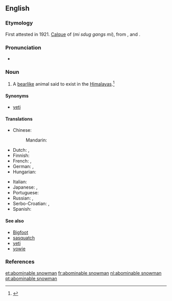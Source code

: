 ==English==

{{wikipedia}}

===Etymology===
First attested in 1921. [[calque|Calque]] of {{etyl|bo}} {{Tibt|མི་སྡུག་གངས་མི}} (''mi sdug gangs mi''), from {{term|མི་སྡུག|tr=mi sdug||repulsive, unlovely, ugly, hideous|lang=bo}}, and {{term|གངས་མི|tr=gangs mi||snowman|lang=bo}}.

===Pronunciation===
* {{a|US}} {{IPA|/əˈbɑm.ə.nə.bl̩ ˈsnoʊ.mæn/|/əˈbɑm.nə.bl̩ ˈsnoʊ.mæn/}}

===Noun===
{{en-noun|head=[[abominable]] [[snowman]]|pl=abominable snowmen}}

# {{context|cryptozoology|often|capitalized}} A [[bearlike]] animal said to exist in the [[Himalayas]].<ref>{{reference-book | last =| first = | authorlink =  | coauthors =  | editor =Gove, Philip Babcock    | others =  | title = Webster's Third International Dictionary of the English Language Unabridged | origdate =  | origyear = 1909 | origmonth =  | url =  | format =  | accessdate =  | accessyear =  | accessmonth =  | edition =  | date =  | year =1976  | month =  | publisher =G. & C. Merriam Co.  | location = Springfield, MA | language =  | id =  | doi = | isbn =0-87779-101-5 | lccn = | ol = | pages =5| chapter =  | chapterurl =  | quote =}}</ref>

====Synonyms====
* [[yeti]]

====Translations====
{{trans-top|manlike or apelike animal said to exist in the Himalayas}}
* Chinese: 
*: Mandarin: {{t|cmn|雪人|tr=xuěrén|sc=Hani}}
* Dutch: {{t|nl|verschrikkelijke sneeuwman|m}}, {{t|nl|yeti|m}}
* Finnish: {{t+|fi|lumimies}}
* French: {{t+|fr|abominable homme des neiges|m}}, {{t|fr|yéti|m}}
* German: {{t+|de|Yeti|m}}, {{t|de|Schneemensch|m}}
* Hungarian: {{t|hu|jeti}}
{{trans-mid}}
* Italian: {{t-|it|abominevole uomo delle nevi|m}}
* Japanese: {{t|ja|雪男|tr=ゆきおとこ, yukiotoko|sc=Jpan}}, {{t|ja|イエティ|tr=ieti|sc=Jpan}}
* Portuguese: {{t-|pt|abominável homem das neves|m}}
* Russian: {{t+|ru|снежный человек|m|tr=snežnyj čelovék}}, {{t|ru|йети|m|tr=jéti|sc=Cyrl}} {{indeclinable}}
* Serbo-Croatian: {{t-|sh|strašni snježni čovjek}}, {{t-|sh|jeti|m}}
* Spanish: {{t-|es|abominable hombre de las nieves|m}}
{{trans-bottom}}

====See also====
* [[Bigfoot]]
* [[sasquatch]]
* [[yeti]]
* [[yowie]]

===References===
<references/>

[[et:abominable snowman]]
[[fr:abominable snowman]]
[[nl:abominable snowman]]
[[pt:abominable snowman]]